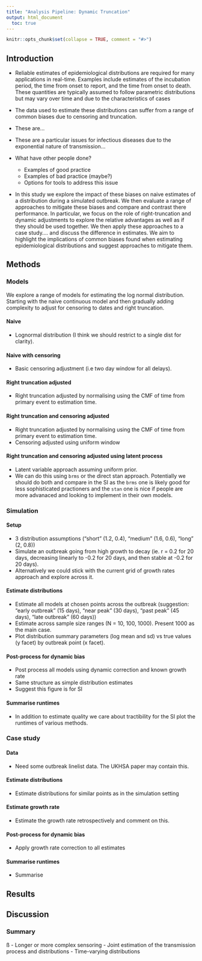 ```yaml
---
title: "Analysis Pipeline: Dynamic Truncation"
output: html_document
  toc: true
---
```


```r
knitr::opts_chunk$set(collapse = TRUE, comment = "#>")
```

## Introduction

- Reliable estimates of epidemiological distributions are required for many applications in real-time. Examples include estimates of the incubation period, the time from onset to report, and the time from onset to death. These quantities are typically assumed to follow parametric distributions but may vary over time and due to the characteristics of cases
- The data used  to estimate these distributions can suffer from a range of common biases due to censoring and truncation.
- These are... 
- These are a particular issues for infectious diseases due to the exponential nature of transmission...

- What have other people done? 
  - Examples of good practice
  - Examples of bad practice (maybe?)
  - Options for tools to address this issue


- In this study we explore the impact of these biases on naive estimates of a distribution during a simulated outbreak. We then evaluate a range of approaches to mitigate these biases and compare and contrast there performance. In particular, we focus on the role of right-truncation and dynamic adjustments to explore the relative advantages as well as if they should be used together.
We then apply these approaches to a case study.... and discuss the difference in estimates. We aim to highlight the implications of common biases found when estimating epidemiological distributions and suggest approaches to mitigate them.


## Methods

### Models

We explore a range of models for estimating the log normal distribution. Starting with the naive continuous model and then gradually adding complexity to adjust for censoring to dates and right truncation. 

#### Naive

- Lognormal distribution (I think we should restrict to a single dist for clarity).

#### Naive with censoring

- Basic censoring adjustment (i.e two day window for all delays).

#### Right truncation adjusted

- Right truncation adjusted by normalising using the CMF of time from primary event to estimation time.

#### Right truncation and censoring adjusted

- Right truncation adjusted by normalising using the CMF of time from primary event to estimation time.
- Censoring adjusted using uniform window

#### Right truncation and censoring adjusted using latent process

- Latent variable approach assuming uniform prior.
- We can do this using `brms` or the direct stan approach. Potentially we should do both and compare in the SI as the `brms` one is likely good for less sophisticated practioners and the `stan` one is nice if people are more advanaced and looking to implement in their own models.

### Simulation

#### Setup

- 3 distribution assumptions ("short" (1.2, 0.4), "medium" (1.6, 0.6), "long" (2, 0.8))
- Simulate an outbreak going from high growth to decay (ie. r = 0.2 for 20 days, decreasing linearly to -0.2 for 20 days, and then stable at -0.2 for 20 days).
- Alternatively we could stick with the current grid of growth rates approach and explore across it. 

#### Estimate distributions

- Estimate all models at chosen points across the outbreak (suggestion: "early outbreak" (15 days), "near peak" (30 days), "past peak" (45  days), "late outbreak" (60 days))
- Estimate across sample size ranges (N = 10, 100, 1000). Present 1000 as the main case.
- Plot distribution summary parameters (log mean and sd) vs true values (y facet) by outbreak point (x facet).

#### Post-process for dynamic bias

- Post process all models using dynamic correction and known growth rate
- Same structure as simple distribution estimates
- Suggest this figure is for SI

#### Summarise runtimes

- In addition to estimate quality we care about tractibility for the SI plot the runtimes of various methods.

### Case study

#### Data

- Need some outbreak linelist data. The UKHSA paper may contain this.

#### Estimate distributions

- Estimate distributions for similar points as in the simulation setting

#### Estimate growth rate

- Estimate the growth rate retrospectively and comment on this. 

#### Post-process for dynamic bias

- Apply growth rate correction to all estimates 

#### Summarise runtimes

- Summarise


## Results



## Discussion

### Summary

ß
- Longer or more complex sensoring
- Joint estimation of the transmission process and distributions
- Time-varying distributions